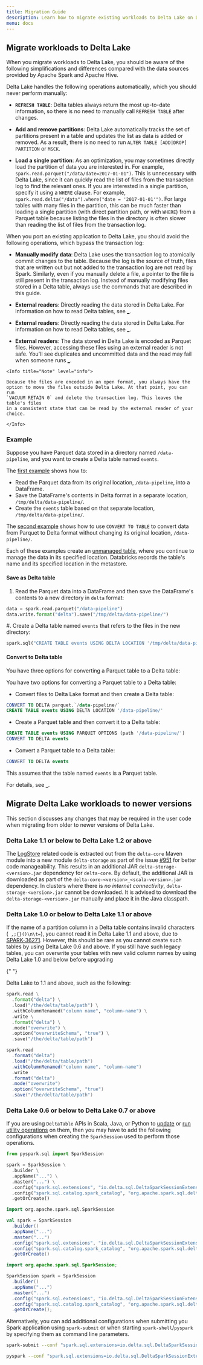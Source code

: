 ```yaml
---
title: Migration Guide
description: Learn how to migrate existing workloads to Delta Lake on Databricks.
menu: docs
---
```


## Migrate workloads to Delta Lake

When you migrate workloads to Delta Lake, you should be aware of the
following simplifications and differences compared with the data sources
provided by Apache Spark and Apache Hive.

Delta Lake handles the following operations automatically, which you should
never perform manually:

- **`REFRESH TABLE`**: Delta tables always return the most up-to-date
  information, so there is no need to manually call `REFRESH TABLE` after
  changes.

- **Add and remove partitions**: Delta Lake automatically tracks the set of
  partitions present in a table and updates the list as data is added or
  removed. As a result, there is no need to run `ALTER TABLE [ADD|DROP] PARTITION` or `MSCK`.

- **Load a single partition**: As an optimization, you may sometimes directly
  load the partition of data you are interested in. For example,
  `spark.read.parquet("/data/date=2017-01-01")`. This is unnecessary with
  Delta Lake, since it can quickly read the list of files from the
  transaction log to find the relevant ones. If you are interested in a single
  partition, specify it using a `WHERE` clause. For example,
  `spark.read.delta("/data").where("date = '2017-01-01'")`. For large tables
  with many files in the partition, this can be much faster than loading a
  single partition (with direct partition path, or with `WHERE`) from a Parquet
  table because listing the files in the directory is often slower than reading
  the list of files from the transaction log.

When you port an existing application to Delta Lake, you should avoid the
following operations, which bypass the transaction log:

- **Manually modify data**: Delta Lake uses the transaction log to atomically
  commit changes to the table. Because the log is the source of truth, files
  that are written out but not added to the transaction log are not read by
  Spark. Similarly, even if you manually delete a file, a pointer to the file is
  still present in the transaction log. Instead of manually modifying files
  stored in a Delta table, always use the commands that are described in this
  guide.

- **External readers**: Directly reading the data stored in Delta Lake. For
  information on how to read Delta tables, see [\_](integrations.md).

- **External readers**: Directly reading the data stored in Delta Lake. For
  information on how to read Delta tables, see [\_](integrations.md).

- **External readers**: The data stored in Delta Lake is encoded as Parquet
  files. However, accessing these files using an external reader is not safe.
  You'll see duplicates and uncommitted data and the read may fail when someone
  runs [\_](delta-utility.md#delta-vacuum).

```
<Info title="Note" level="info">

Because the files are encoded in an open format, you always have the
option to move the files outside Delta Lake. At that point, you can run
`VACUUM RETAIN 0` and delete the transaction log. This leaves the table's files
in a consistent state that can be read by the external reader of your choice.

</Info>
```

### Example

Suppose you have Parquet data stored in a directory named `/data-pipeline`, and
you want to create a Delta table named `events`.

The [first example](#save-as-delta-table) shows how to:

- Read the Parquet data from its original location, `/data-pipeline`, into a
  DataFrame.
- Save the DataFrame's contents in Delta format in a separate location,
  `/tmp/delta/data-pipeline/`.
- Create the `events` table based on that separate location,
  `/tmp/delta/data-pipeline/`.

The [second example](#convert-to-delta-table) shows how to use `CONVERT TO TABLE` to convert data from Parquet to Delta format without changing its
original location, `/data-pipeline/`.

Each of these examples create an [unmanaged
table](/data/tables.md#managed-and-unmanaged-tables), where you continue to
manage the data in its specified location. Databricks records the table's name
and its specified location in the metastore.

#### Save as Delta table

1. Read the Parquet data into a DataFrame and then save the DataFrame's contents
   to a new directory in `delta` format:

<CodeTabs>

```python
data = spark.read.parquet("/data-pipeline")
data.write.format("delta").save("/tmp/delta/data-pipeline/")
```

</CodeTabs>

#. Create a Delta table named `events` that refers to the files in the new
directory:

<CodeTabs>

```python
spark.sql("CREATE TABLE events USING DELTA LOCATION '/tmp/delta/data-pipeline/'")
```

</CodeTabs>

#### Convert to Delta table

You have three options for converting a Parquet table to a Delta table:

You have two options for converting a Parquet table to a Delta table:

- Convert files to Delta Lake format and then create a Delta table:

<CodeTabs>

```sql
CONVERT TO DELTA parquet.`/data-pipeline/`
CREATE TABLE events USING DELTA LOCATION '/data-pipeline/'
```

</CodeTabs>

- Create a Parquet table and then convert it to a Delta table:

<CodeTabs>

```sql
CREATE TABLE events USING PARQUET OPTIONS (path '/data-pipeline/')
CONVERT TO DELTA events
```

</CodeTabs>

- Convert a Parquet table to a Delta table:

<CodeTabs>

  ```sql
  CONVERT TO DELTA events
  ```

</CodeTabs>

This assumes that the table named `events` is a Parquet table.

For details, see [\_](delta-utility.md#convert-to-delta).

## Migrate Delta Lake workloads to newer versions

This section discusses any changes that may be required in the user code when
migrating from older to newer versions of Delta Lake.

### Delta Lake 1.1 or below to Delta Lake 1.2 or above

The [LogStore](https://docs.delta.io/latest/api/java/index.html) related code is
extracted out from the `delta-core` Maven module into a new module
`delta-storage` as part of the issue
[#951](https://github.com/delta-io/delta/issues/951) for better code
manageability. This results in an additional JAR `delta-storage-<version>.jar`
dependency for `delta-core`. By default, the additional JAR is downloaded as
part of the `delta-core-<version>_<scala-version>.jar` dependency. In clusters
where there is _no internet connectivity_, `delta-storage-<version>.jar` cannot
be downloaded. It is advised to download the `delta-storage-<version>.jar`
manually and place it in the Java classpath.

### Delta Lake 1.0 or below to Delta Lake 1.1 or above

If the name of a partition column in a Delta table contains invalid characters
(` ,;{}()\n\t=`), you cannot read it in Delta Lake 1.1 and above, due to
[SPARK-36271](https://issues.apache.org/jira/browse/SPARK-36271). However, this
should be rare as you cannot create such tables by using Delta Lake 0.6 and
above. If you still have such legacy tables, you can overwrite your tables with
new valid column names by using Delta Lake 1.0 and below before upgrading

{" "}

Delta Lake to 1.1 and above, such as the following:

<CodeTabs>

```python
spark.read \
  .format("delta") \
  .load("/the/delta/table/path") \
  .withColumnRenamed("column name", "column-name") \
  .write \
  .format("delta") \
  .mode("overwrite") \
  .option("overwriteSchema", "true") \
  .save("/the/delta/table/path")
```

```scala
spark.read
  .format("delta")
  .load("/the/delta/table/path")
  .withColumnRenamed("column name", "column-name")
  .write
  .format("delta")
  .mode("overwrite")
  .option("overwriteSchema", "true")
  .save("/the/delta/table/path")
```

</CodeTabs>

### Delta Lake 0.6 or below to Delta Lake 0.7 or above

If you are using `DeltaTable` APIs in Scala, Java, or Python to
[update](delta-update.md) or [run utility operations](delta-utility.md) on them,
then you may have to add the following configurations when creating the
`SparkSession` used to perform those operations.

<CodeTabs>

```python
from pyspark.sql import SparkSession

spark = SparkSession \
  .builder \
  .appName("...") \
  .master("...") \
  .config("spark.sql.extensions", "io.delta.sql.DeltaSparkSessionExtension") \
  .config("spark.sql.catalog.spark_catalog", "org.apache.spark.sql.delta.catalog.DeltaCatalog") \
  .getOrCreate()
```

```scala
import org.apache.spark.sql.SparkSession

val spark = SparkSession
  .builder()
  .appName("...")
  .master("...")
  .config("spark.sql.extensions", "io.delta.sql.DeltaSparkSessionExtension")
  .config("spark.sql.catalog.spark_catalog", "org.apache.spark.sql.delta.catalog.DeltaCatalog")
  .getOrCreate()
```

```java
import org.apache.spark.sql.SparkSession;

SparkSession spark = SparkSession
  .builder()
  .appName("...")
  .master("...")
  .config("spark.sql.extensions", "io.delta.sql.DeltaSparkSessionExtension")
  .config("spark.sql.catalog.spark_catalog", "org.apache.spark.sql.delta.catalog.DeltaCatalog")
  .getOrCreate();
```

</CodeTabs>

Alternatively, you can add additional configurations when submitting you Spark
application using `spark-submit` or when starting `spark-shell`/`pyspark` by
specifying them as command line parameters.

```bash
spark-submit --conf "spark.sql.extensions=io.delta.sql.DeltaSparkSessionExtension" --conf "spark.sql.catalog.spark_catalog=org.apache.spark.sql.delta.catalog.DeltaCatalog"  ...
```

```bash
pyspark --conf "spark.sql.extensions=io.delta.sql.DeltaSparkSessionExtension" --conf "spark.sql.catalog.spark_catalog=org.apache.spark.sql.delta.catalog.DeltaCatalog"  ...
```
